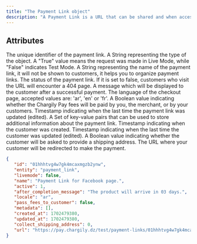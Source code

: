 ```yaml
---
title: "The Payment Link object"
description: "A Payment Link is a URL that can be shared and when accessed, directs your customers to a hosted payment page. This link can be utilized multiple times. Every time a customer accesses the link, a new [Checkout](/v2/api-reference/checkouts/checkout-object 'Checkout') is generated."
---
```


## Attributes

<ResponseField name="id" type="string">
   The unique identifier of the payment link.
</ResponseField>

<ResponseField name="entity" type="string">
   A String representing the type of the object.
</ResponseField>

<ResponseField name="livemode" type="boolean">
   A "True" value means the request was made in Live Mode, while "False"
   indicates Test Mode.
</ResponseField>

<ResponseField name="name" type="string">
   A String representing the name of the payment link, it will not be shown to
   customers, it helps you to organize payment links.
</ResponseField>

<ResponseField name="active" type="boolean">
   The status of the payment link. If it is set to false, customers who visit
   the URL will encounter a 404 page.
</ResponseField>

<ResponseField name="after_completion_message" type="string">
   A message which will be displayed to the customer after a successful payment.
</ResponseField>

<ResponseField name="locale" type="string">
   The language of the checkout page, accepted values are: 'ar', 'en' or 'fr'.
</ResponseField>

<ResponseField name="pass_fees_to_customer" type="boolean">
   A Boolean value indicating whether the Chargily Pay fees will be paid by you,
   the merchant, or by your customers.
</ResponseField>

<ResponseField name="updated_at" type="timestamp">
   Timestamp indicating when the last time the payment link was updated
   (edited).
</ResponseField>

<ResponseField name="metadata" type="dictionary">
   A Set of key-value pairs that can be used to store additional information
   about the payment link.
</ResponseField>

<ResponseField name="created_at" type="timestamp">
   Timestamp indicating when the customer was created.
</ResponseField>

<ResponseField name="updated_at" type="timestamp">
   Timestamp indicating when the last time the customer was updated (edited).
</ResponseField>

<ResponseField name="collect_shipping_address" type="boolean">
   A Boolean value indicating whether the customer will be asked to provide a
   shipping address.
</ResponseField>

<ResponseField name="url" type="string">
   The URL where your customer will be redirected to make the payment.
</ResponseField>

<ResponseExample>

```json The Payment Link Object
{
   "id": "01hhhtvg4w7gk4mcaxmgzb2ynw",
   "entity": "payment_link",
   "livemode": false,
   "name": "Payment Link for Facebook page.",
   "active": 1,
   "after_completion_message": "The product will arrive in 03 days.",
   "locale": "ar",
   "pass_fees_to_customer": false,
   "metadata": [],
   "created_at": 1702479380,
   "updated_at": 1702479380,
   "collect_shipping_address": 0,
   "url": "https://pay.chargily.dz/test/payment-links/01hhhtvg4w7gk4mcaxmgzb2ynw"
}
```

</ResponseExample>
